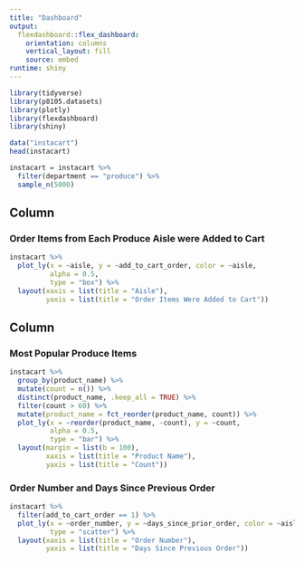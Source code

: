 ```yaml
---
title: "Dashboard"
output: 
  flexdashboard::flex_dashboard:
    orientation: columns
    vertical_layout: fill
    source: embed
runtime: shiny
---
```


```r
library(tidyverse)
library(p8105.datasets)
library(plotly)
library(flexdashboard)
library(shiny)
```


```r
data("instacart")
head(instacart)

instacart = instacart %>% 
  filter(department == "produce") %>% 
  sample_n(5000)
```

Column {data-width=500}
-----------------------------------------------------------------------

### Order Items from Each Produce Aisle were Added to Cart

```r
instacart %>% 
  plot_ly(x = ~aisle, y = ~add_to_cart_order, color = ~aisle,
          alpha = 0.5,
          type = "box") %>% 
  layout(xaxis = list(title = "Aisle"),
         yaxis = list(title = "Order Items Were Added to Cart"))
```

Column {data-width=500}
-----------------------------------------------------------------------

### Most Popular Produce Items

```r
instacart %>% 
  group_by(product_name) %>%
  mutate(count = n()) %>% 
  distinct(product_name, .keep_all = TRUE) %>% 
  filter(count > 60) %>% 
  mutate(product_name = fct_reorder(product_name, count)) %>% 
  plot_ly(x = ~reorder(product_name, -count), y = ~count,
          alpha = 0.5,
          type = "bar") %>% 
  layout(margin = list(b = 100),
         xaxis = list(title = "Product Name"),
         yaxis = list(title = "Count"))
```

### Order Number and Days Since Previous Order

```r
instacart %>% 
  filter(add_to_cart_order == 1) %>% 
  plot_ly(x = ~order_number, y = ~days_since_prior_order, color = ~aisle,
          type = "scatter") %>% 
  layout(xaxis = list(title = "Order Number"),
         yaxis = list(title = "Days Since Previous Order"))
```
